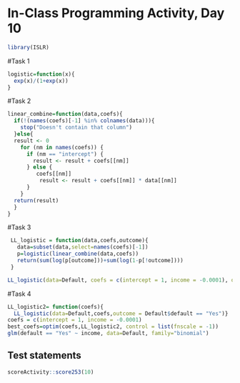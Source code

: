 # In-Class Programming Activity, Day 10

```r
library(ISLR)
```

#Task 1

```r
logistic=function(x){
  exp(x)/(1+exp(x))
}
```

#Task 2
```r
linear_combine=function(data,coefs){
  if(!(names(coefs)[-1] %in% colnames(data))){
    stop("Doesn't contain that column")
  }else{
  result <- 0
    for (nm in names(coefs)) {
      if (nm == "intercept") {
        result <- result + coefs[[nm]]
      } else {
         coefs[[nm]] 
          result <- result + coefs[[nm]] * data[[nm]]
      }
    }
  return(result)
  }
}
```

#Task 3
```r
 LL_logistic = function(data,coefs,outcome){
   data=subset(data,select=names(coefs)[-1])
   p=logistic(linear_combine(data,coefs))
   return(sum(log(p[outcome]))+sum(log(1-p[!outcome])))
 }

LL_logistic(data=Default, coefs = c(intercept = 1, income = -0.0001), outcome = Default$default == "Yes")
```

#Task 4

```r
LL_logistic2= function(coefs){
  LL_logistic(data=Default,coefs,outcome = Default$default == "Yes")}
coefs = c(intercept = 1, income = -0.0001)
best_coefs=optim(coefs,LL_logistic2, control = list(fnscale = -1))
glm(default == "Yes" ~ income, data=Default, family="binomial")
```



## Test statements

```r
scoreActivity::score253(10)
```
